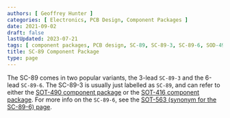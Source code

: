 ```yaml
---
authors: [ Geoffrey Hunter ]
categories: [ Electronics, PCB Design, Component Packages ]
date: 2021-09-02
draft: false
lastUpdated: 2023-07-21
tags: [ component packages, PCB design, SC-89, SC-89-3, SC-89-6, SOD-490, SOD-523 ]
title: SC-89 Component Package
type: page
---
```



The SC-89 comes in two popular variants, the 3-lead `SC-89-3` and the 6-lead `SC-89-6`. The SC-89-3 is usually just labelled as `SC-89`, and can refer to either the [SOT-490 component package](/pcb-design/component-packages/sot-490-component-package/) or the [SOT-416 component package](/pcb-design/component-packages/sot-416-component-package/). For more info on the `SC-89-6`, see the [SOT-563 (synonym for the SC-89-6) page](/pcb-design/component-packages/sot-563-component-package/). 
